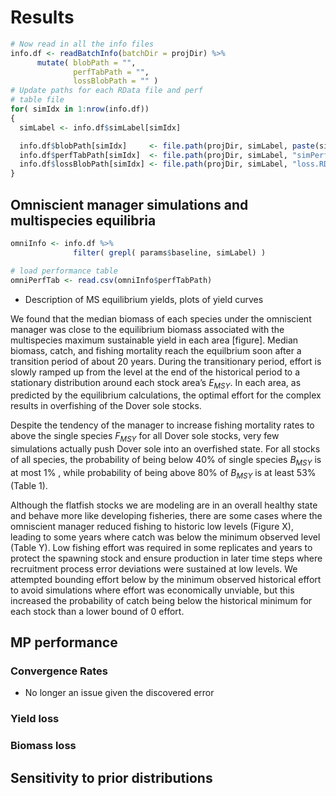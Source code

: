 # Results

```r
# Now read in all the info files
info.df <- readBatchInfo(batchDir = projDir) %>%
      mutate( blobPath = "", 
              perfTabPath = "", 
              lossBlobPath = "" )
# Update paths for each RData file and perf 
# table file
for( simIdx in 1:nrow(info.df))
{
  simLabel <- info.df$simLabel[simIdx]

  info.df$blobPath[simIdx]     <- file.path(projDir, simLabel, paste(simLabel,".RData",sep = "") )
  info.df$perfTabPath[simIdx]  <- file.path(projDir, simLabel, "simPerfStats.csv" )
  info.df$lossBlobPath[simIdx] <- file.path(projDir, simLabel, "loss.RData" )
}


```

## Omniscient manager simulations and multispecies equilibria

```r
omniInfo <- info.df %>% 
              filter( grepl( params$baseline, simLabel) )

# load performance table
omniPerfTab <- read.csv(omniInfo$perfTabPath)


```

- Description of MS equilibrium yields, plots of yield 
curves

We found that the median biomass of each species 
under the omniscient manager was close to the equilibrium 
biomass associated with the multispecies maximum 
sustainable yield in each area [figure]. Median
biomass, catch, and fishing mortality reach the equilbrium
soon after a transition period of about 20 years. During
the transitionary period, effort is slowly ramped up from
the level at the end of the historical period to a 
stationary distribution around each stock area's $E_{MSY}$.
In each area, as predicted by the equilibrium calculations, 
the optimal effort for the complex results in overfishing 
of the Dover sole stocks. 

Despite the tendency of the manager to increase fishing
mortality rates to above the single species $F_{MSY}$
for all Dover sole stocks, very few simulations actually push 
Dover sole into an overfished state. For all stocks of all 
species, the probability of being below 40% of single species
$B_{MSY}$ is at most 1% , while probability of being
above 80% of $B_{MSY}$ is at least 53% (Table 1). 

Although the flatfish stocks we are modeling are in an overall
healthy state and behave more like developing fisheries, 
there are some cases where the omniscient manager reduced
fishing to historic low levels (Figure X), leading to some years
where catch was below the minimum observed level (Table Y). Low fishing effort
was required in some replicates and years to protect the 
spawning stock and ensure production in later time steps where 
recruitment process error deviations were sustained at low 
levels. We attempted bounding effort below by the minimum 
observed historical effort to avoid simulations where 
effort was economically unviable, but this
increased the probability of catch being below the historical
minimum for each stock than a lower bound of 0 effort.


## MP performance

### Convergence Rates
 - No longer an issue given the discovered error


### Yield loss



### Biomass loss


## Sensitivity to prior distributions
